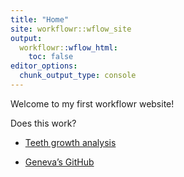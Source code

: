 ```yaml
---
title: "Home"
site: workflowr::wflow_site
output:
  workflowr::wflow_html:
    toc: false
editor_options:
  chunk_output_type: console
---
```


Welcome to my first workflowr website!

Does this work?

* [Teeth growth analysis](teeth.html)

* [Geneva's GitHub](https://gschlafly.github.io/myproject/)
